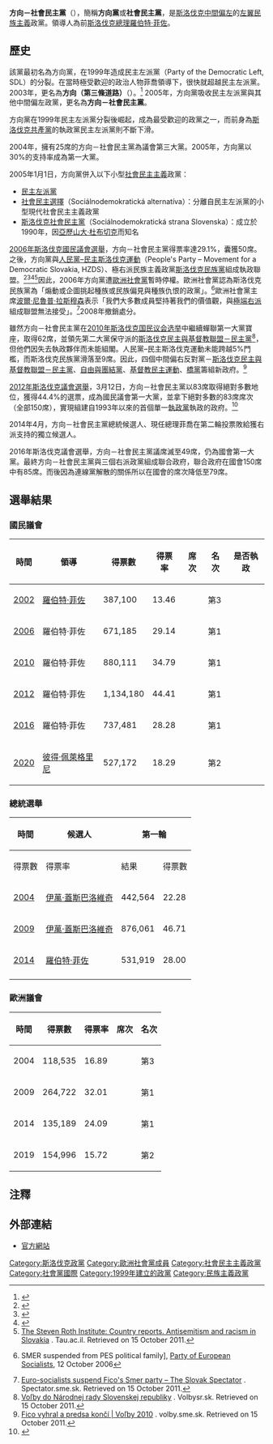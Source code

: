 {{Infobox political party
| country       = 斯洛伐克
| name_english  = 方向－社會民主黨
| name_native   = Smer – sociálna demokracia
| colorcode     = #ED1B34
| logo    = File:SMER – socialna demokracia Logo.svg
| leader        = [[羅伯特·菲佐|羅伯特·菲佐]]
| headquarters  =
| youth_wing    = 青年社會民主黨
| foundation    = 1999年11月8日
| ideology      = [[社會民主主義|社會民主主義]]<br>{{nowrap|[[左翼民族主義|左翼民族主義]]<ref>{{cite web |url=http://www.sciencespo.site.ulb.ac.be/dossiers_supports/fisher2.doc |title=Social Democracy: How Well Do East and West Fit Together |last=Fischer |first=Alex |year=2008 |accessdate=26 July 2010 |deadurl=yes |archiveurl=https://web.archive.org/web/20110706132300/http://www.sciencespo.site.ulb.ac.be/dossiers_supports/fisher2.doc |archivedate=2011年7月6日 }}</ref><ref>{{cite book |title=Slovakia: a Global Report on the State of Society |year=2006 |publisher=Institute for Public Affairs |location=Bratislava |isbn= |page=75 |url= }}</ref>}}<br>[[左翼民粹主義|左翼民粹主義]]<ref>{{cite web |url=http://www.foruminst.sk/publ/egyeb/populizmusang/populism_peter-ucen.pdf |title=Approaching National Populism |last=Učeň |first=Peter |year=2009 |publisher=Forum Minority Research Institute Šamorín |accessdate=26 July 2010 |archive-date=2012-03-07 |archive-url=https://web.archive.org/web/20120307132851/http://www.foruminst.sk/publ/egyeb/populizmusang/populism_peter-ucen.pdf |dead-url=yes }}</ref><br>[[保守主义|保守]][[左翼|左翼]]<ref>{{cite journal |last=Sekerák |first=Marián |title=Towards conservatism? Party politics in Slovakia at the end of the 2010s |journal=European View |date=October 2019 |volume=18 |issue=2 |pages=233–241 |doi=10.1177/1781685819883965 |doi-access=free}}</ref><ref>{{cite web|url=https://dennikn.sk/2385528/fico-hovori-o-lgbti-ludoch-coraz-vulgarnejsie-jeho-statna-tajomnicka-pritom-podporila-pride/?ref=tema|title=Fico hovorí o LGBTI ľuďoch čoraz vulgárnejšie, jeho štátna tajomníčka pritom podporila Pride|date=11 May 2021|publisher=Denník N|language=sk|website=dennikn.sk|access-date=2021-10-10|archive-date=2021-05-13|archive-url=https://web.archive.org/web/20210513221716/https://dennikn.sk/2385528/fico-hovori-o-lgbti-ludoch-coraz-vulgarnejsie-jeho-statna-tajomnicka-pritom-podporila-pride/?ref=tema|dead-url=no}}</ref><ref>{{cite web|url=https://www.aktuality.sk/clanok/248047/komentar-za-to-nase-manzelstvo/|title=Komentár: Za to naše manželstvo|date=26 February 2014|publisher=Aktuality|website=aktuality.sk|language=sk|access-date=2021-10-10|archive-date=2021-05-15|archive-url=https://web.archive.org/web/20210515033641/https://www.aktuality.sk/clanok/248047/komentar-za-to-nase-manzelstvo/|dead-url=no}}</ref>
| position      = [[中間偏左|中間偏左]]
| international = [[社會黨國際|社會黨國際]]
| european      = [[歐洲社會黨|歐洲社會黨]]
| europarl      = [[社會民主進步聯盟|社會民主進步聯盟]]
| colours       = 紅色、綠色
| website       = https://www.strana-smer.sk
| seats1_title = [[斯洛伐克國民議會|國民議會]]
| seats1       = {{Infobox political party/seats|26|150|hex=#ED1B34}}
| seats2_title = [[歐洲議會|歐洲議會]]
| seats2       = {{Infobox political party/seats|3|14|hex=#ED1B34}}
|flag=File:SMER-SD logo 2020.png|黨員人數年份=2020年|黨員數目={{decrease}}13,284}}
'''方向－社會民主黨'''（{{lang-sk|Smer – sociálna demokracia}}），簡稱'''方向黨'''或'''社會民主黨'''，是[[斯洛伐克|斯洛伐克]][[中間偏左|中間偏左]]的[[左翼民族主義|左翼民族主義]]政黨。領導人為前[[斯洛伐克總理|斯洛伐克總理]][[羅伯特·菲佐|羅伯特·菲佐]]。

==歷史==
該黨最初名為方向黨，在1999年造成民主左派黨（Party of the Democratic Left, SDL）的分裂。在當時極受歡迎的政治人物菲喬領導下，很快就超越民主左派黨。2003年，更名為'''方向（第三條道路）'''（{{lang|sk|Smer (tretia cesta)}}）。<ref>{{Cite web |url=http://portal.ives.sk/registre/detailUplnyPS.do?action=uplny&formular=nazov&id=153097 |title=存档副本 |accessdate=2011-12-24 |archive-date=2012-07-15 |archive-url=https://archive.today/20120715020843/http://portal.ives.sk/registre/detailUplnyPS.do?action=uplny&formular=nazov&id=153097 |dead-url=yes }}</ref> 2005年，方向黨吸收民主左派黨與其他中間偏左政黨，更名為'''方向－社會民主黨'''。

方向黨在1999年民主左派黨分裂後崛起，成為最受歡迎的政黨之一，而前身為[[斯洛伐克共產黨|斯洛伐克共產黨]]的執政黨民主左派黨則不斷下滑。

2004年，擁有25席的方向－社會民主黨為議會第三大黨。2005年，方向黨以30%的支持率成為第一大黨。

2005年1月1日，方向黨併入以下小型[[社會民主主義|社會民主主義]]政黨：
*[[民主左派黨_(斯洛伐克)|民主左派黨]]
*[[社會民主選擇|社會民主選擇]]（Sociálnodemokratická alternatíva）：分離自民主左派黨的小型現代社會民主主義政黨
*[[斯洛伐克社會民主黨|斯洛伐克社會民主黨]]（Sociálnodemokratická strana Slovenska）：成立於1990年，因[[亞歷山大·杜布切克|亞歷山大·杜布切克]]而知名

[[2006年斯洛伐克國民議會選舉|2006年斯洛伐克國民議會選舉]]，方向－社會民主黨得票率達29.1%，囊獲50席。之後，方向黨與[[人民黨–民主斯洛伐克運動|人民黨–民主斯洛伐克運動]]（People's Party – Movement for a Democratic Slovakia, HZDS）、極右派民族主義政黨[[斯洛伐克民族黨|斯洛伐克民族黨]]組成執政聯盟。<ref name=Mudde>{{cite book |title=Racist extremism in Central and Eastern Europe |last=[[Cas_Mudde|Cas Mudde]] |year=2005 |publisher=[[Routledge|Routledge]] |isbn=9780415355933 |page=xvi, 314 |url=http://books.google.hu/books?id=YB-ZwiBf5HgC&pg=PA245&lpg=PA245&dq=sns+extremist+party&source=bl&ots=wnfyjLqnlx&sig=wfuD5NmoLykU_WXCRze7vqs4Z8c&hl=hu&ei=yYQWSsizFcKQ_Qa99eCDDQ&sa=X&oi=book_result&ct=result&resnum=5#PPR13,M1 |accessdate=2009-05-22|archive-date=2012-02-19 |archive-url=https://web.archive.org/web/20120219162127/http://books.google.hu/books?id=YB-ZwiBf5HgC&pg=PA245&lpg=PA245&dq=sns+extremist+party&source=bl&ots=wnfyjLqnlx&sig=wfuD5NmoLykU_WXCRze7vqs4Z8c&hl=hu&ei=yYQWSsizFcKQ_Qa99eCDDQ&sa=X&oi=book_result&ct=result&resnum=5#PPR13,M1 |dead-url=no }}</ref><ref name=Barany>{{cite book |title=The East European gypsies: regime change, marginality, and ethnopolitics |last=Zoltan D. Barany |year=2002 |publisher=[[Cambridge_University_Press|Cambridge University Press]] |isbn=9780521009102 |page=313, 408 |url=http://books.google.hu/books?id=yTylND961ZMC&pg=PA313&lpg=PA313&dq=sns+extremist+party&source=bl&ots=_VxIIE_hea&sig=pRZHwg9hNk68Z-_CHIpbibMOKJc&hl=hu&ei=9ocWSp23NMOPsAbGhtGRAg&sa=X&oi=book_result&ct=result&resnum=9#PPA313,M1 |accessdate=2009-05-22|archive-date=2012-02-19 |archive-url=https://web.archive.org/web/20120219162224/http://books.google.hu/books?id=yTylND961ZMC&pg=PA313&lpg=PA313&dq=sns+extremist+party&source=bl&ots=_VxIIE_hea&sig=pRZHwg9hNk68Z-_CHIpbibMOKJc&hl=hu&ei=9ocWSp23NMOPsAbGhtGRAg&sa=X&oi=book_result&ct=result&resnum=9#PPA313,M1 |dead-url=no }}</ref><ref name=Sokolova>{{cite web | author=Juliana Sokolova | title=Slovakia: in search of normal | url=http://www.opendemocracy.net/article/slovakia-in-search-of-normal-0 | publisher=[[openDemocracy.net|openDemocracy.net]] | date=2-4-2009 | accessdate=22 May 2009 | archive-url=https://web.archive.org/web/20090830151059/http://www.opendemocracy.net/article/slovakia-in-search-of-normal-0 | archive-date=2009-08-30 | dead-url=yes }}</ref><ref>[http://www.tau.ac.il/Anti-Semitism/asw99-2000/slovakia.htm The Steven Roth Institute: Country reports. Antisemitism and racism in Slovakia] {{webarchive|url=https://web.archive.org/web/20130531035616/http://www.tau.ac.il/Anti-Semitism/asw99-2000/slovakia.htm |date=2013-05-31 }}. Tau.ac.il. Retrieved on 15 October 2011.</ref>因此，2006年方向黨遭[[歐洲社會黨|歐洲社會黨]]暫時停權。歐洲社會黨認為斯洛伐克民族黨為「煽動或企圖挑起種族或民族偏見與種族仇恨的政黨」。<ref>{{cite web |url=http://www.pes.org/content/view/721/90 |title=存档副本 |accessdate=2006-10-13 |deadurl=yes |archiveurl=https://archive.is/20061014155725/http://www.pes.org/content/view/721/90 |archivedate=2006-10-14 }} SMER suspended from PES political family], [[Party_of_European_Socialists|Party of European Socialists]], 12 October 2006</ref>歐洲社會黨主席[[波爾·尼魯普·拉斯穆森|波爾·尼魯普·拉斯穆森]]表示「我們大多數成員堅持著我們的價值觀，與[[極右派|極端右派]]組成聯盟無法接受」。<ref>[http://spectator.sme.sk/articles/view/24867/2/ Euro-socialists suspend Fico's Smer party – The Slovak Spectator] {{Wayback|url=http://spectator.sme.sk/articles/view/24867/2/ |date=20120321204945 }}. Spectator.sme.sk. Retrieved on 15 October 2011.</ref>2008年撤銷處分。

雖然方向－社會民主黨在[[2010年斯洛伐克国民议会选举|2010年斯洛伐克国民议会选举]]中繼續蟬聯第一大黨寶座，取得62席，並領先第二大黨保守派的[[斯洛伐克民主與基督教聯盟－民主黨|斯洛伐克民主與基督教聯盟－民主黨]]<ref>[http://volbysr.sk/nrsr2010/sr/tab3_sk.html Voľby do Národnej rady Slovenskej republiky] {{webarchive|url=https://web.archive.org/web/20100616141421/http://www.volbysr.sk/nrsr2010/sr/tab3_sk.html |date=2010-06-16 }}. Volbysr.sk. Retrieved on 15 October 2011.</ref>，但他們因失去執政夥伴而未能組閣。人民黨–民主斯洛伐克運動未能跨越5%門檻，而斯洛伐克民族黨滑落至9席。因此，四個中間偏右反對黨－[[斯洛伐克民主與基督教聯盟－民主黨|斯洛伐克民主與基督教聯盟－民主黨]]、[[自由與團結黨_(斯洛伐克)|自由與團結黨]]、[[基督教民主運動|基督教民主運動]]、[[橋黨|橋黨]]籌組新政府。<ref>[http://volby.sme.sk/c/5420612/fico-vyhral-a-predsa-konci.html Fico vyhral a predsa končí | Voľby 2010] {{Wayback|url=http://volby.sme.sk/c/5420612/fico-vyhral-a-predsa-konci.html |date=20120308064942 }}. volby.sme.sk. Retrieved on 15 October 2011.</ref>

[[2012年斯洛伐克議會選舉|2012年斯洛伐克議會選舉]]，3月12日，方向－社會民主黨以83席取得絕對多數地位，獲得44.4%的選票，成為國民議會第一大黨，並拿下絕對多數的83席席次（全部150席），實現組建自1993年以來的首個單一[[執政黨|執政黨]]執政的政府。<ref>{{Cite web |url=http://spectator.sme.sk/articles/view/45675/10/election_2012_uvk_officially_confirms_smers_landslide_victory_in_general_election.html |title="Election 2012: UVK officially confirms Smer's landslide victory in general election" - ''The Slovak Spectator,'' ''TASR'' (11 Mar 2012) |accessdate=2012-04-06 |archive-date=2012-03-14 |archive-url=https://web.archive.org/web/20120314141641/http://spectator.sme.sk/articles/view/45675/10/election_2012_uvk_officially_confirms_smers_landslide_victory_in_general_election.html |dead-url=no }}</ref>

2014年4月，方向－社會民主黨總統候選人、現任總理菲喬在第二輪投票敗給獲右派支持的獨立候選人。

2016年斯洛伐克議會選舉，方向－社會民主黨議席滅至49席，仍為國會第一大黨。最終方向－社會民主黨與三個右派政黨組成聯合政府，聯合政府在國會150席中有85席。而後因為連線黨解散的關係所以在國會的席次降低至79席。

==選舉結果==

===國民議會===
{| class="wikitable"
! 時間
! 領導
! 得票數
! 得票率
! 席次
! 名次
! 是否執政
|-
| [[2002年斯洛伐克國民議會選舉|2002]]
| [[羅伯特·菲佐|羅伯特·菲佐]]
| 387,100
| 13.46
| {{Composition bar|25|150|hex=#a71932}}
| 第3
| {{no2|否}}
|-
| [[2006年斯洛伐克國民議會選舉|2006]]
| 羅伯特·菲佐
| 671,185 {{increase}}
| 29.14 {{increase}}
| {{Composition bar|50|150|hex=#a71932}}
| 第1{{increase}}
| {{yes2|是}}
|-
| [[2010年斯洛伐克國民議會選舉|2010]]
| 羅伯特·菲佐
| 880,111 {{increase}}
| 34.79 {{increase}}
| {{Composition bar|62|150|hex=#a71932}}
| 第1
| {{no2|否}}
|-
| [[2012年斯洛伐克國會選舉|2012]]
| 羅伯特·菲佐
| 1,134,180 {{increase}}
| 44.41 {{increase}}
| {{Composition bar|83|150|hex=#a71932}}
| 第1
| {{yes2|是}}
|-
| [[2016年斯洛伐克國會選舉|2016]]
| 羅伯特·菲佐
| 737,481 {{decrease}}
| 28.28 {{decrease}}
| {{Composition bar|49|150|hex=#a71932}}
| 第1
| {{yes2|是}}
|-
| [[2020年斯洛伐克國民議會選舉|2020]]
| [[彼得·佩萊格里尼|彼得·佩萊格里尼]]
| 527,172 {{decrease}}
| 18.29 {{decrease}}
| {{Composition bar|38|150|hex=#a71932}}
| 第2{{decrease}}
| {{no2|否}}
|}

===總統選舉===
{| class="wikitable"
! rowspan="2"|時間
! rowspan=2|候選人
! colspan=3|第一輪
! colspan=3|第二輪
|-
!得票數
!得票率
!結果
!得票數
!得票率
!結果
|-
| [[2004年斯洛伐克總統選舉|2004]]
| [[伊万·加什帕罗维奇|伊萬·蓋斯巴洛維奇]]
| 442,564
| 22.28
| {{depends|晉級第二輪}}
| 1,079,592
| 59.91
| {{yes2|當選}}
|-
| [[2009年斯洛伐克總統選舉,_2009|2009]]
| [[伊万·加什帕罗维奇|伊萬·蓋斯巴洛維奇]]
| 876,061
| 46.71
| {{depends|晉級第二輪}}
| 1,234,787
| 55.53
| {{yes2|當選}}
|-
| [[2014年斯洛伐克總統選舉|2014]]
| [[羅伯特·菲佐|羅伯特·菲佐]]
| 531,919
| 28.00
| {{depends|晉級第二輪}}
| 893,841
| 40.61
| {{no2|未能當選}}
|-
|}

===歐洲議會===
{| class="wikitable"
! 時間
! 得票數
! 得票率
! 席次
! 名次
|-
| 2004
| 118,535
| 16.89
| {{Composition bar|3|14|hex=#a71932}}
| 第3
|-
| 2009
| 264,722 {{increase}}
| 32.01 {{increase}}
| {{Composition bar|5|13|hex=#a71932}}
| 第1 {{increase}}
|-
| 2014
| 135,189 {{decrease}}
| 24.09 {{decrease}}
| {{Composition bar|4|13|hex=#a71932}}
| 第1
|-
| 2019
| 154,996 {{increase}}
| 15.72 {{decrease}}
| {{Composition bar|3|14|hex=#a71932}}
| 第2 {{decrease}}
|}

==注釋==
{{reflist}}

==外部連結==
* {{sk icon}} [https://web.archive.org/web/20060613070353/http://strana-smer.sk/ 官方網站]
{{斯洛伐克政党}}
[[Category:斯洛伐克政黨|Category:斯洛伐克政黨]]
[[Category:歐洲社會黨成員|Category:歐洲社會黨成員]]
[[Category:社會民主主義政黨|Category:社會民主主義政黨]]
[[Category:社會黨國際|Category:社會黨國際]]
[[Category:1999年建立的政黨|Category:1999年建立的政黨]]
[[Category:民族主義政黨|Category:民族主義政黨]]